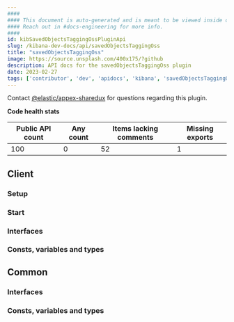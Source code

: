 ```yaml
---
####
#### This document is auto-generated and is meant to be viewed inside our experimental, new docs system.
#### Reach out in #docs-engineering for more info.
####
id: kibSavedObjectsTaggingOssPluginApi
slug: /kibana-dev-docs/api/savedObjectsTaggingOss
title: "savedObjectsTaggingOss"
image: https://source.unsplash.com/400x175/?github
description: API docs for the savedObjectsTaggingOss plugin
date: 2023-02-27
tags: ['contributor', 'dev', 'apidocs', 'kibana', 'savedObjectsTaggingOss']
---
```




Contact [@elastic/appex-sharedux](https://github.com/orgs/elastic/teams/appex-sharedux) for questions regarding this plugin.

**Code health stats**

| Public API count  | Any count | Items lacking comments | Missing exports |
|-------------------|-----------|------------------------|-----------------|
| 100 | 0 | 52 | 1 |

## Client

### Setup
<DocDefinitionList data={[savedObjectsTaggingOssObj.client.setup]}/>

### Start
<DocDefinitionList data={[savedObjectsTaggingOssObj.client.start]}/>

### Interfaces
<DocDefinitionList data={savedObjectsTaggingOssObj.client.interfaces}/>

### Consts, variables and types
<DocDefinitionList data={savedObjectsTaggingOssObj.client.misc}/>

## Common

### Interfaces
<DocDefinitionList data={savedObjectsTaggingOssObj.common.interfaces}/>

### Consts, variables and types
<DocDefinitionList data={savedObjectsTaggingOssObj.common.misc}/>

